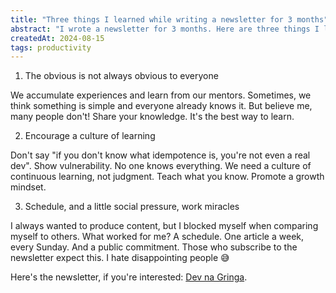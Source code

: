 ```yaml
---
title: "Three things I learned while writing a newsletter for 3 months"
abstract: "I wrote a newsletter for 3 months. Here are three things I learned."
createdAt: 2024-08-15
tags: productivity
---
```


1. The obvious is not always obvious to everyone

We accumulate experiences and learn from our mentors. Sometimes, we think something is simple and everyone already knows it. But believe me, many people don't! Share your knowledge. It's the best way to learn.

2. Encourage a culture of learning

Don't say "if you don't know what idempotence is, you're not even a real dev". Show vulnerability. No one knows everything. We need a culture of continuous learning, not judgment. Teach what you know. Promote a growth mindset.

3. Schedule, and a little social pressure, work miracles

I always wanted to produce content, but I blocked myself when comparing myself to others. What worked for me? A schedule. One article a week, every Sunday. And a public commitment. Those who subscribe to the newsletter expect this. I hate disappointing people 😅

Here's the newsletter, if you're interested: [Dev na Gringa](https://newsletter.nagringa.dev).
